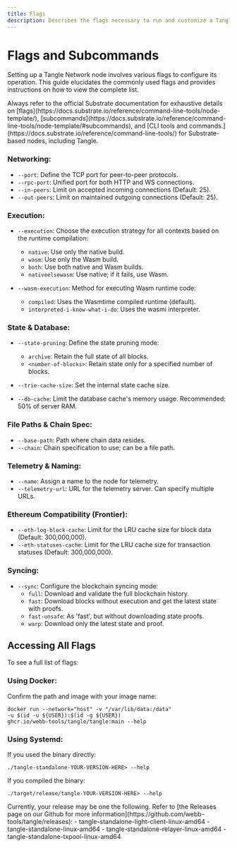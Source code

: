 ```yaml
---
title: Flags
description: Describes the flags necessary to run and customize a Tangle node.
---
```



# Flags and Subcommands

Setting up a Tangle Network node involves various flags to configure its operation. This guide elucidates the commonly used flags and provides instructions on how to view the complete list.

<Callout>
Always refer to the official Substrate documentation for exhaustive details on [flags](https://docs.substrate.io/reference/command-line-tools/node-template/), [subcommands](https://docs.substrate.io/reference/command-line-tools/node-template/#subcommands), and [CLI tools and commands.](https://docs.substrate.io/reference/command-line-tools/) for Substrate-based nodes, including Tangle.
</Callout>

### Networking:

- `--port`: Define the TCP port for peer-to-peer protocols.
- `--rpc-port`: Unified port for both HTTP and WS connections.
- `--in-peers`: Limit on accepted incoming connections (Default: 25).
- `--out-peers`: Limit on maintained outgoing connections (Default: 25).

### Execution:

- `--execution`: Choose the execution strategy for all contexts based on the runtime compilation:

  - `native`: Use only the native build.
  - `wasm`: Use only the Wasm build.
  - `both`: Use both native and Wasm builds.
  - `nativeelsewasm`: Use native; if it fails, use Wasm.

- `--wasm-execution`: Method for executing Wasm runtime code:
  - `compiled`: Uses the Wasmtime compiled runtime (default).
  - `interpreted-i-know-what-i-do`: Uses the wasmi interpreter.

### State & Database:

- `--state-pruning`: Define the state pruning mode:

  - `archive`: Retain the full state of all blocks.
  - `<number-of-blocks>`: Retain state only for a specified number of blocks.

- `--trie-cache-size`: Set the internal state cache size.
- `--db-cache`: Limit the database cache's memory usage. Recommended: 50% of server RAM.

### File Paths & Chain Spec:

- `--base-path`: Path where chain data resides.
- `--chain`: Chain specification to use; can be a file path.

### Telemetry & Naming:

- `--name`: Assign a name to the node for telemetry.
- `--telemetry-url`: URL for the telemetry server. Can specify multiple URLs.

### Ethereum Compatibility (Frontier):

- `--eth-log-block-cache`: Limit for the LRU cache size for block data (Default: 300,000,000).
- `--eth-statuses-cache`: Limit for the LRU cache size for transaction statuses (Default: 300,000,000).

### Syncing:

- `--sync`: Configure the blockchain syncing mode:
  - `full`: Download and validate the full blockchain history.
  - `fast`: Download blocks without execution and get the latest state with proofs.
  - `fast-unsafe`: As 'fast', but without downloading state proofs.
  - `warp`: Download only the latest state and proof.

## Accessing All Flags

To see a full list of flags:

### Using Docker:

Confirm the path and image with your image name:

```
docker run --network="host" -v "/var/lib/data:/data"
-u $(id -u ${USER}):$(id -g ${USER})
ghcr.io/webb-tools/tangle/tangle:main --help
```

### Using Systemd:

If you used the binary directly:

`./tangle-standalone-YOUR-VERSION-HERE> --help`

If you compiled the binary:

`./target/release/tangle-YOUR-VERSION-HERE> --help`

<Callout>
Currently, your release may be one the following.
Refer to [the Releases page on our Github for more information](https://github.com/webb-tools/tangle/releases):
- tangle-standalone-light-client-linux-amd64
- tangle-standalone-linux-amd64
- tangle-standalone-relayer-linux-amd64
- tangle-standalone-txpool-linux-amd64
</Callout>

